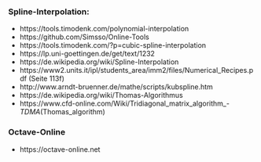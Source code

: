 ### Spline-Interpolation:

- https://tools.timodenk.com/polynomial-interpolation
- https://github.com/Simsso/Online-Tools
- https://tools.timodenk.com/?p=cubic-spline-interpolation
- https://lp.uni-goettingen.de/get/text/1232
- https://de.wikipedia.org/wiki/Spline-Interpolation
- https://www2.units.it/ipl/students_area/imm2/files/Numerical_Recipes.pdf (Seite 113f)
- http://www.arndt-bruenner.de/mathe/scripts/kubspline.htm
- https://de.wikipedia.org/wiki/Thomas-Algorithmus
- https://www.cfd-online.com/Wiki/Tridiagonal_matrix_algorithm_-_TDMA_(Thomas_algorithm)

### Octave-Online

- https://octave-online.net
